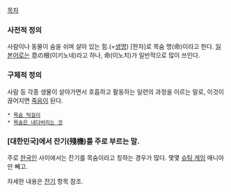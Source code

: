 [[목차]]

=== 사전적 정의 ===
사람이나 동물이 숨을 쉬며 살아 있는 힘.(=[[생명]])
[한자]로 목숨 명(命)이라고 한다.
[[일본어]]로는 息の根(이키노네)라고 하나, 命(이노치)가 일반적으로 많이 쓰인다.

=== 구체적 정의 === 
사람 등 각종 생물이 살아가면서 호흡하고 활동하는 일련의 과정을 이르는 말로, 이것이 끊어지면 [[죽음]]이 된다.

 * [[목숨 턱걸이]]
 * [[목숨은 내다버리는 것]]

=== [대한민국]에서 잔기(殘機)를 주로 부르는 말. ===
주로 [[한국인]] 사이에서는 잔기를 목숨이라고 칭하는 경우가 많다. 몇몇 [[슈팅 게임]] 매니아만 빼고.

자세한 내용은 [[잔기]] 항목 참조.
